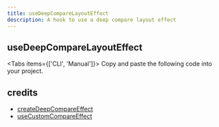 ```yaml
---
title: useDeepCompareLayoutEffect
description: A hook to use a deep compare layout effect
---
```


## useDeepCompareLayoutEffect

<Tabs items={['CLI', 'Manual']}>
  <Tab>
    <InstallCLI value='use-deep-compare-layout-effect' />
  </Tab>
  <Tab>
    Copy and paste the following code into your project.
    <RegistrySourceCode value='use-deep-compare-layout-effect' />
  </Tab>
</Tabs>

## credits

- [createDeepCompareEffect](https://github.com/alibaba/hooks/blob/master/packages/hooks/src/createDeepCompareEffect/index.ts)
- [useCustomCompareEffect](https://github.com/streamich/react-use/blob/master/src/useCustomCompareEffect.ts)
